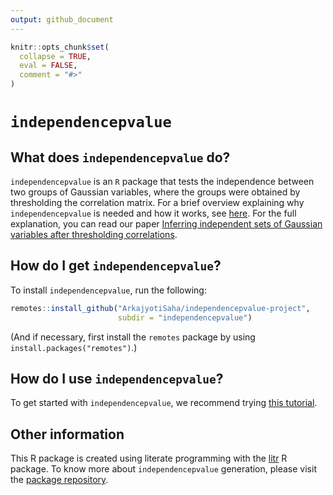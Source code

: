 ```yaml
---
output: github_document
---
```


<!-- README.md is generated from README.Rmd. Please edit that file -->

```r
knitr::opts_chunk$set(
  collapse = TRUE,
  eval = FALSE,
  comment = "#>"
)
```

# `independencepvalue`

## What does `independencepvalue` do?
`independencepvalue` is an `R` package that tests the independence between two groups of Gaussian variables, where the groups were obtained by thresholding the correlation matrix.  For a brief overview explaining why `independencepvalue` is needed and how it works, see [here](https://arkajyotisaha.github.io/independencepvalue-project/articles/Overview.html).  For the full explanation, you can read our paper [Inferring independent sets of Gaussian variables after thresholding correlations](https://arxiv.org/abs/2211.01521).

## How do I get `independencepvalue`?

To install `independencepvalue`, run the following:

```r
remotes::install_github("ArkajyotiSaha/independencepvalue-project",
                        subdir = "independencepvalue")
```

(And if necessary, first install the `remotes` package by using `install.packages("remotes")`.)

## How do I use `independencepvalue`?

To get started with `independencepvalue`, we recommend trying [this tutorial](https://arkajyotisaha.github.io/independencepvalue-project/articles/Tutorial.html).

## Other information

This R package is created using literate programming with the [litr](https://github.com/jacobbien/litr-project/tree/main/litr) R package. To know more about `independencepvalue` generation, please visit the [package repository](https://github.com/ArkajyotiSaha/independencepvalue-project).